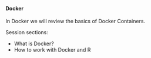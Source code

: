 <br>

####  **Docker**

In Docker we will review the basics of Docker Containers.

Session sections:

* What is Docker?
* How to work with Docker and R